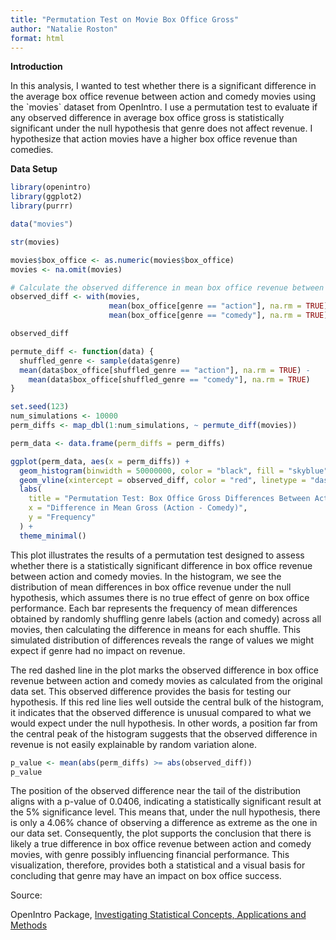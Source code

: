 ```yaml
---
title: "Permutation Test on Movie Box Office Gross"
author: "Natalie Roston"
format: html
---
```


**Introduction**

In this analysis, I wanted to test whether there is a significant difference in the average box office revenue between action and comedy movies using the \`movies\` dataset from OpenIntro. I use a permutation test to evaluate if any observed difference in average box office gross is statistically significant under the null hypothesis that genre does not affect revenue. I hypothesize that action movies have a higher box office revenue than comedies.

**Data Setup**

```r
library(openintro)
library(ggplot2)
library(purrr)

data("movies")

str(movies)
```

```r
movies$box_office <- as.numeric(movies$box_office)  
movies <- na.omit(movies)  

# Calculate the observed difference in mean box office revenue between action and comedy movies
observed_diff <- with(movies, 
                      mean(box_office[genre == "action"], na.rm = TRUE) - 
                      mean(box_office[genre == "comedy"], na.rm = TRUE))

observed_diff

```

```r
permute_diff <- function(data) {
  shuffled_genre <- sample(data$genre)
  mean(data$box_office[shuffled_genre == "action"], na.rm = TRUE) - 
    mean(data$box_office[shuffled_genre == "comedy"], na.rm = TRUE)
}

```

```r
set.seed(123) 
num_simulations <- 10000
perm_diffs <- map_dbl(1:num_simulations, ~ permute_diff(movies))

```

```r
perm_data <- data.frame(perm_diffs = perm_diffs)

ggplot(perm_data, aes(x = perm_diffs)) +
  geom_histogram(binwidth = 50000000, color = "black", fill = "skyblue", alpha = 0.7) +
  geom_vline(xintercept = observed_diff, color = "red", linetype = "dashed", size = 1) +
  labs(
    title = "Permutation Test: Box Office Gross Differences Between Action and Comedy Movies",
    x = "Difference in Mean Gross (Action - Comedy)",
    y = "Frequency"
  ) +
  theme_minimal()

```

This plot illustrates the results of a permutation test designed to assess whether there is a statistically significant difference in box office revenue between action and comedy movies. In the histogram, we see the distribution of mean differences in box office revenue under the null hypothesis, which assumes there is no true effect of genre on box office performance. Each bar represents the frequency of mean differences obtained by randomly shuffling genre labels (action and comedy) across all movies, then calculating the difference in means for each shuffle. This simulated distribution of differences reveals the range of values we might expect if genre had no impact on revenue.

The red dashed line in the plot marks the observed difference in box office revenue between action and comedy movies as calculated from the original data set. This observed difference provides the basis for testing our hypothesis. If this red line lies well outside the central bulk of the histogram, it indicates that the observed difference is unusual compared to what we would expect under the null hypothesis. In other words, a position far from the central peak of the histogram suggests that the observed difference in revenue is not easily explainable by random variation alone.

```r
p_value <- mean(abs(perm_diffs) >= abs(observed_diff))
p_value

```

The position of the observed difference near the tail of the distribution aligns with a p-value of 0.0406, indicating a statistically significant result at the 5% significance level. This means that, under the null hypothesis, there is only a 4.06% chance of observing a difference as extreme as the one in our data set. Consequently, the plot supports the conclusion that there is likely a true difference in box office revenue between action and comedy movies, with genre possibly influencing financial performance. This visualization, therefore, provides both a statistical and a visual basis for concluding that genre may have an impact on box office success.

Source:

OpenIntro Package, [Investigating Statistical Concepts, Applications and Methods](http://www.rossmanchance.com/iscam2/data/movies03.txt)
